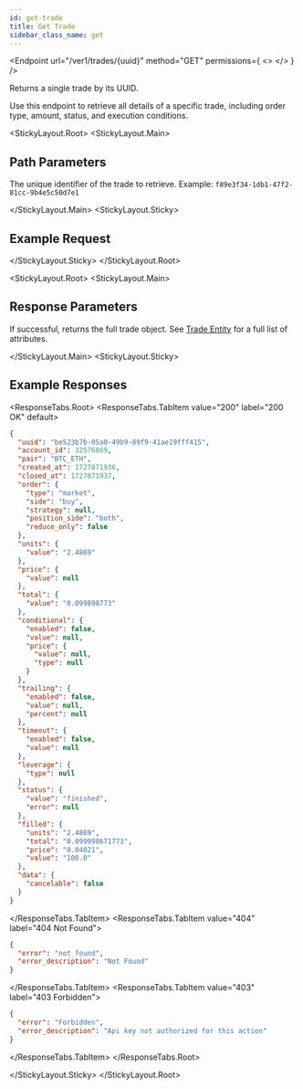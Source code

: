 ```yaml
---
id: get-trade
title: Get Trade
sidebar_class_name: get
---
```



<Endpoint
  url="/ver1/trades/{uuid}"
  method="GET"
  permissions={
    <>
      <Permission title="Permission" description="SMART_TRADES_READ" />
      <Permission title="Security" description="SIGNED" />
    </>
  }
/>

Returns a single trade by its UUID.

<Informer variant="info">
  Use this endpoint to retrieve all details of a specific trade, including order type, amount, status, and execution conditions.
</Informer>

<Separator />

<StickyLayout.Root>
  <StickyLayout.Main>

## Path Parameters

<ApiParam name="uuid" type="string" id="uuid" required>
  The unique identifier of the trade to retrieve. Example: <code>f89e3f34-1db1-47f2-81cc-9b4e5c50d7e1</code>
</ApiParam>

  </StickyLayout.Main>
  <StickyLayout.Sticky>

## Example Request

<NoContentEndpoint method="GET" endpoint="/ver1/trades/f89e3f34-1db1-47f2-81cc-9b4e5c50d7e1" />

  </StickyLayout.Sticky>
</StickyLayout.Root>

<StickyLayout.Root>
  <StickyLayout.Main>

## Response Parameters

If successful, returns the full trade object. See [Trade Entity](/smart-trade/smart-trade-entity) for a full list of attributes.

  </StickyLayout.Main>
  <StickyLayout.Sticky>

## Example Responses

<ResponseTabs.Root>
  <ResponseTabs.TabItem value="200" label="200 OK" default>

```json
{
  "uuid": "be523b7b-05a0-49b9-89f9-41ae19fff415",
  "account_id": 32576869,
  "pair": "BTC_ETH",
  "created_at": 1727871936,
  "closed_at": 1727871937,
  "order": {
    "type": "market",
    "side": "buy",
    "strategy": null,
    "position_side": "both",
    "reduce_only": false
  },
  "units": {
    "value": "2.4869"
  },
  "price": {
    "value": null
  },
  "total": {
    "value": "0.099898773"
  },
  "conditional": {
    "enabled": false,
    "value": null,
    "price": {
      "value": null,
      "type": null
    }
  },
  "trailing": {
    "enabled": false,
    "value": null,
    "percent": null
  },
  "timeout": {
    "enabled": false,
    "value": null
  },
  "leverage": {
    "type": null
  },
  "status": {
    "value": "finished",
    "error": null
  },
  "filled": {
    "units": "2.4869",
    "total": "0.099998671773",
    "price": "0.04021",
    "value": "100.0"
  },
  "data": {
    "cancelable": false
  }
}
```

  </ResponseTabs.TabItem>
  <ResponseTabs.TabItem value="404" label="404 Not Found">

```json
{
  "error": "not_found",
  "error_description": "Not Found"
}
```

  </ResponseTabs.TabItem>
  <ResponseTabs.TabItem value="403" label="403 Forbidden">

```json
{
  "error": "Forbidden",
  "error_description": "Api key not authorized for this action"
}
```

  </ResponseTabs.TabItem>
</ResponseTabs.Root>

  </StickyLayout.Sticky>
</StickyLayout.Root>